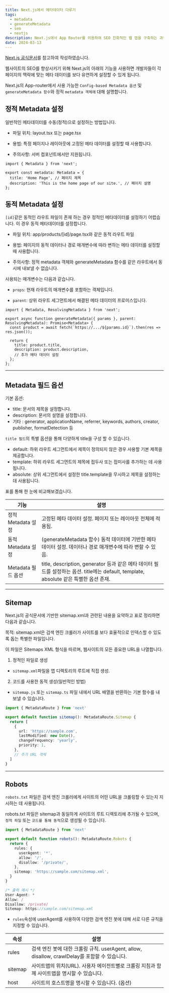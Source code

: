 ```yaml
---
title: Next.js에서 메타데이터 다루기
tags:
  - metadata
  - generateMetadata
  - seo
  - nextjs
description: Next.js에서 App Router를 이용하여 SEO 친화적인 웹 앱을 구축하는 과정에서 Metadata Object와 generateMetadata 생성 방법과 옵션들을 구체적으로 살펴보겠습니다.
date: 2024-03-13
---
```


[Next.js 공식문서](https://nextjs.org/docs/app/api-reference/functions/generate-metadata#generatemetadata-function '공식문서')를 참고하여 작성하였습니다.

웹사이트의 SEO를 향상시키기 위해 Next.js의 아래의 기능을 사용하면 개발자들이 각 페이지의 맥락에 맞는 메타 데이터를 보다 유연하게 설정할 수 있게 됩니다.

Next.js의 App-router에서 사용 가능한 `Config-based Metadata 옵션` 및 `generateMetadata 함수`와 정적 `metadata 객체에` 대해 설명합니다.

## 정적 Metadata 설정

일반적인 메타데이터를 수동(정적)으로 설정하는 방법입니다.

- 파일 위치: layout.tsx 또는 page.tsx

- 용법: 특정 페이지나 레이아웃에 고정된 메타 데이터를 설정할 때 사용합니다.

- 주의사항: 서버 컴포넌트에서만 지원됩니다.

```javascript:app/posts/page.tsx
import { Metadata } from 'next';

export const metadata: Metadata = {
  title: 'Home Page', // 페이지 제목
  description: 'This is the home page of our site.', // 페이지 설명
};
```

## 동적 Metadata 설정

`[id]`같은 동적인 라우트 파일이 존재 하는 경우 정적인 메타데이터를 설정하기 어렵습니다. 이 경우 동적 메타데이터를 설정합니다.

- 파일 위치: app/products/[id]/page.tsx와 같은 동적 라우트 파일

- 용법: 페이지의 동적 데이터나 경로 매개변수에 따라 변하는 메타 데이터를 설정할 때 사용합니다.

- 주의사항: 정적 metadata 객체와 generateMetadata 함수를 같은 라우트에서 동시에 내보낼 수 없습니다.

사용되는 매개변수는 다음과 같습니다.

- `props`: 현재 라우트의 매개변수를 포함하는 객체입니다.

- `parent`: 상위 라우트 세그먼트에서 해결된 메타 데이터의 프로미스입니다.

```javascript:app/posts/[id]/page.tsx
import { Metadata, ResolvingMetadata } from 'next';

export async function generateMetadata({ params }, parent: ResolvingMetadata): Promise<Metadata> {
  const product = await fetch(`https://.../${params.id}`).then(res => res.json());

  return {
    title: product.title,
    description: product.description,
    // 추가 메타 데이터 설정
  };
};
```

---

## Metadata 필드 옵션

기본 옵션:

- title: 문서의 제목을 설정합니다.
- description: 문서의 설명을 설정합니다.
- 기타 : generator, applicationName, referrer, keywords, authors, creator, publisher, formatDetection 등

`title 필드`의 특별 옵션을 통해 다양하게 title을 구성 할 수 있습니다.

- default: 하위 라우트 세그먼트에서 제목이 정의되지 않은 경우 사용할 기본 제목을 제공합니다.
- template: 하위 라우트 세그먼트의 제목에 접두사 또는 접미사를 추가하는 데 사용됩니다.
- absolute: 상위 세그먼트에서 설정한 title.template을 무시하고 제목을 설정하는 데 사용됩니다.

표를 통해 한 눈에 비교해보겠습니다.

| 기능               | 설명                                                                                                                                   |
| ------------------ | -------------------------------------------------------------------------------------------------------------------------------------- |
| 정적 Metadata 설정 | 고정된 메타 데이터 설정. 페이지 또는 레이아웃 전체에 적용됨.                                                                           |
| 동적 Metadata 설정 | (generateMetadata 함수) 동적 데이터에 기반한 메타 데이터 설정. 데이터나 경로 매개변수에 따라 변할 수 있음.                             |
| Metadata 필드 옵션 | title, description, generator 등과 같은 메타 데이터 필드를 설정하는 옵션. title에는 default, template, absolute 같은 특별한 옵션 존재. |

---

## Sitemap

Next.js의 공식문서에 기반한 sitemap.xml과 관련된 내용을 요약하고 표로 정리하면 다음과 같습니다.

목적: sitemap.xml은 검색 엔진 크롤러가 사이트를 보다 효율적으로 인덱스할 수 있도록 돕는 특별한 파일입니다.

이 파일은 Sitemaps XML 형식을 따르며, 웹사이트의 모든 중요한 URL을 나열합니다.

1. 정적인 파일로 생성

- `sitemap.xml`파일을 앱 디렉토리의 루트에 직접 생성.

2. 코드를 사용한 동적 생성(일반적인 방법)

- `sitemap.js` 또는 `sitemap.ts` 파일 내에서 URL 배열을 반환하는 기본 함수를 내보낼 수 있습니다.

```javascript:app/sitemap.ts
import { MetadataRoute } from 'next'

export default function sitemap(): MetadataRoute.Sitemap {
  return [
    {
      url: 'https://sample.com',
      lastModified: new Date(),
      changeFrequency: 'yearly',
      priority: 1,
    },
    // 추가 URL 객체
  ]
}
```

---

## Robots

`robots.txt` 파일은 검색 엔진 크롤러에게 사이트의 어떤 URL을 크롤링할 수 있는지 지시하는 데 사용됩니다.

robots.txt 파일은 sitemap과 동일하게 사이트의 루트 디렉토리에 추가될 수 있으며, `정적 파일` 또는 `코드를 통해 동적`으로 생성될 수 있습니다.

```javascript:app/robots.ts
import { MetadataRoute } from 'next'

export default function robots(): MetadataRoute.Robots {
  return {
    rules: {
      userAgent: '*',
      allow: '/',
      disallow: '/private/',
    },
    sitemap: 'https://sample.com/sitemap.xml',
  }
}

/* 출력 예시 */
User-Agent: *
Allow: /
Disallow: /private/
Sitemap: https://sample.com/sitemap.xml
```

- `rules`속성에 userAgent를 사용하여 다양한 검색 엔진 봇에 대해 서로 다른 규칙을 지정할 수 있습니다.

| 속성    | 설명                                                                                          |
| ------- | --------------------------------------------------------------------------------------------- |
| rules   | 검색 엔진 봇에 대한 크롤링 규칙. userAgent, allow, disallow, crawlDelay를 포함할 수 있습니다. |
| sitemap | 사이트맵의 위치(URL). 사용자 에이전트별로 크롤링 지침과 함께 사이트맵을 명시할 수 있습니다.   |
| host    | 사이트의 호스트명을 명시할 수 있습니다. (옵션)                                                |
